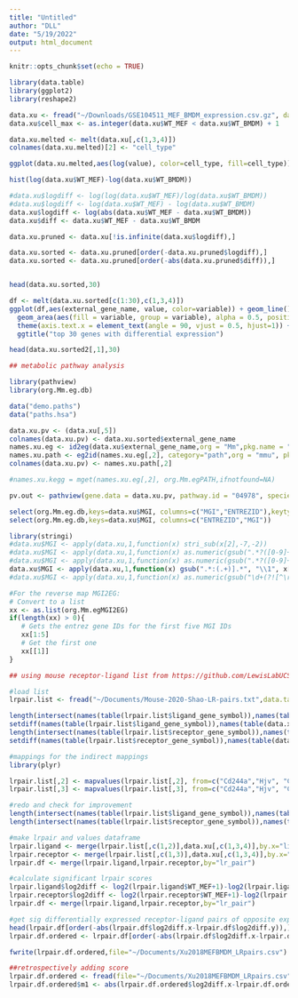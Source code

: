 ```yaml
---
title: "Untitled"
author: "DLL"
date: "5/19/2022"
output: html_document
---
```


```r
knitr::opts_chunk$set(echo = TRUE)
```

```r
library(data.table)
library(ggplot2)
library(reshape2)
```

```r
data.xu <- fread("~/Downloads/GSE104511_MEF_BMDM_expression.csv.gz", data.table=FALSE)
data.xu$cell_max <- as.integer(data.xu$WT_MEF < data.xu$WT_BMDM) + 1

data.xu.melted <- melt(data.xu[,c(1,3,4)])
colnames(data.xu.melted)[2] <- "cell_type"

ggplot(data.xu.melted,aes(log(value), color=cell_type, fill=cell_type)) + geom_histogram(position="identity", alpha=0.5)
```


```r
hist(log(data.xu$WT_MEF)-log(data.xu$WT_BMDM))

```
```r
#data.xu$logdiff <- log(log(data.xu$WT_MEF)/log(data.xu$WT_BMDM))
#data.xu$logdiff <- log(data.xu$WT_MEF) - log(data.xu$WT_BMDM)
data.xu$logdiff <- log(abs(data.xu$WT_MEF - data.xu$WT_BMDM))
data.xu$diff <- data.xu$WT_MEF - data.xu$WT_BMDM

data.xu.pruned <- data.xu[!is.infinite(data.xu$logdiff),]

data.xu.sorted <- data.xu.pruned[order(-data.xu.pruned$logdiff),]
data.xu.sorted <- data.xu.pruned[order(-abs(data.xu.pruned$diff)),]


head(data.xu.sorted,30)
```


```r
df <- melt(data.xu.sorted[c(1:30),c(1,3,4)])
ggplot(df,aes(external_gene_name, value, color=variable)) + geom_line() +
  geom_area(aes(fill = variable, group = variable), alpha = 0.5, position = 'identity') +
  theme(axis.text.x = element_text(angle = 90, vjust = 0.5, hjust=1)) +
  ggtitle("top 30 genes with differential expression")
```


```r
head(data.xu.sorted2[,1],30)
```

```r
## metabolic pathway analysis

library(pathview)
library(org.Mm.eg.db)

data("demo.paths")
data("paths.hsa")

data.xu.pv <- (data.xu[,5])
colnames(data.xu.pv) <- data.xu.sorted$external_gene_name
names.xu.eg <- id2eg(data.xu$external_gene_name,org = "Mm",pkg.name = "org.Mm.eg.db")
names.xu.path <- eg2id(names.xu.eg[,2], category="path",org = "mmu", pkg.name = "org.Mm.eg.db")
colnames(data.xu.pv) <- names.xu.path[,2]

#names.xu.kegg = mget(names.xu.eg[,2], org.Mm.egPATH,ifnotfound=NA)

pv.out <- pathview(gene.data = data.xu.pv, pathway.id = "04978", species = "mmu", out.suffix = "xu", kegg.native = T)
```

```r
select(org.Mm.eg.db,keys=data.xu$MGI, columns=c("MGI","ENTREZID"),keytype = "MGI")
select(org.Mm.eg.db,keys=data.xu$MGI, columns=c("ENTREZID","MGI"))

library(stringi)
#data.xu$MGI <- apply(data.xu,1,function(x) stri_sub(x[2],-7,-2))
#data.xu$MGI <- apply(data.xu,1,function(x) as.numeric(gsub(".*?([0-9]+).*", "\\1", x[2])))
#data.xu$MGI <- apply(data.xu,1,function(x) as.numeric(gsub(".*?([0-9]+)+]+$", "\\1", x[2])))
data.xu$MGI <- apply(data.xu,1,function(x) gsub(".*:(.+)].*", "\\1", x[2]))
#data.xu$MGI <- apply(data.xu,1,function(x) as.numeric(gsub("\d+(?![^\r\n\d]*\d)", "\\1", x[2])))

#For the reverse map MGI2EG:
# Convert to a list
xx <- as.list(org.Mm.egMGI2EG)
if(length(xx) > 0){
   # Gets the entrez gene IDs for the first five MGI IDs
   xx[1:5]
   # Get the first one
   xx[[1]]
}
```

```r
## using mouse receptor-ligand list from https://github.com/LewisLabUCSD/Ligand-Receptor-Pairs/blob/master/Mouse/Mouse-2020-Shao-LR-pairs.txt

#load list
lrpair.list <- fread("~/Documents/Mouse-2020-Shao-LR-pairs.txt",data.table =FALSE)

length(intersect(names(table(lrpair.list$ligand_gene_symbol)),names(table(data.xu$external_gene_name)))) #646/651
setdiff(names(table(lrpair.list$ligand_gene_symbol)),names(table(data.xu$external_gene_name))) #"Ccl21d","Ccn1","Ccn2","Ccn3","Ntn3"  
length(intersect(names(table(lrpair.list$receptor_gene_symbol)),names(table(data.xu$external_gene_name)))) #586/588
setdiff(names(table(lrpair.list$receptor_gene_symbol)),names(table(data.xu$external_gene_name))) #"Cd244a" "Hjv" 

#mappings for the indirect mappings
library(plyr)

lrpair.list[,2] <- mapvalues(lrpair.list[,2], from=c("Cd244a","Hjv", "Ccn1", "Ccn2", "Ccn3") ,to=c("Cd244", "Hfe2", "Cyr61", "Ctcf", "Nov"))
lrpair.list[,3] <- mapvalues(lrpair.list[,3], from=c("Cd244a","Hjv", "Ccn1", "Ccn2", "Ccn3") ,to=c("Cd244", "Hfe2", "Cyr61", "Ctcf", "Nov"))

#redo and check for improvement
length(intersect(names(table(lrpair.list$ligand_gene_symbol)),names(table(data.xu$external_gene_name)))) #649/651
length(intersect(names(table(lrpair.list$receptor_gene_symbol)),names(table(data.xu$external_gene_name)))) #588/588

#make lrpair and values dataframe
lrpair.ligand <- merge(lrpair.list[,c(1,2)],data.xu[,c(1,3,4)],by.x="ligand_gene_symbol",by.y="external_gene_name")
lrpair.receptor <- merge(lrpair.list[,c(1,3)],data.xu[,c(1,3,4)],by.x="receptor_gene_symbol",by.y="external_gene_name")
lrpair.df <- merge(lrpair.ligand,lrpair.receptor,by="lr_pair")

#calculate significant lrpair scores
lrpair.ligand$log2diff <- log2(lrpair.ligand$WT_MEF+1)-log2(lrpair.ligand$WT_BMDM+1)
lrpair.receptor$log2diff <- log2(lrpair.receptor$WT_MEF+1)-log2(lrpair.receptor$WT_BMDM+1)
lrpair.df <- merge(lrpair.ligand,lrpair.receptor,by="lr_pair")

#get sig differentially expressed receptor-ligand pairs of opposite expression
head(lrpair.df[order(-abs(lrpair.df$log2diff.x-lrpair.df$log2diff.y)),],30)
lrpair.df.ordered <- lrpair.df[order(-abs(lrpair.df$log2diff.x-lrpair.df$log2diff.y)),]

fwrite(lrpair.df.ordered,file="~/Documents/Xu2018MEFBMDM_LRpairs.csv")

##retrospectively adding score
lrpair.df.ordered <- fread(file="~/Documents/Xu2018MEFBMDM_LRpairs.csv", data.table = FALSE)
lrpair.df.ordered$m1 <- abs(lrpair.df.ordered$log2diff.x-lrpair.df.ordered$log2diff.y)
```

